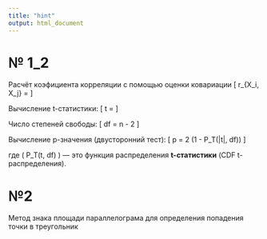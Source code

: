```yaml
---
title: "hint"
output: html_document
---
```


# № 1_2
Расчёт коэфициента корреляции с помощью оценки ковариации
\[
r_{X_i, X_j} = \frac{\operatorname{cov}(X_i, X_j)}{\sqrt{\operatorname{var}(X_i) \cdot \operatorname{var}(X_j)}}
\]

Вычисление t-статистики:
\[
t = \frac{r_{\text{direct}} - r_{\text{via\_cov}}}{\sqrt{\frac{1 - r_{\text{direct}}^2}{n - 2}}}
\]

Число степеней свободы:
\[
df = n - 2
\]

Вычисление p-значения (двусторонний тест):
\[
p\text{-value} = 2 \cdot \left(1 - P_T\left(|t|, df\right)\right)
\]

где \( P_T(t, df) \) — это функция распределения **t-статистики** (CDF t-распределения).

# №2
Метод знака площади параллелограма для определения попадения точки в треугольник

